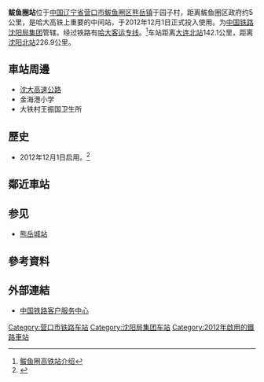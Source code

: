 {{expand|time=2014-04-02T03:20:09+00:00}}
{{distinguish|鲅鱼圈北站}}
{{Infobox China railway station
| 车站名称 = 鲅鱼圈站
| 图片 = 
| 图片介绍 = 
| 其他名称 = 
| 英文名称 = Bayuquan Railway Station
| 车站代码 = 53511
| 电报码 = BYT
| 拼音码 = BYQ
| 开通运营 = 2012年12月1日
| 坐标 = {{coord|40|11|10.19|N|122|05|24.85|E|region:CN_type:railwaystation|display=title,inline}}
| 车站位置 = [[辽宁省|辽宁省]][[营口市|营口市]][[鲅鱼圈区|鲅鱼圈区]][[熊岳镇|熊岳镇]]于园子村
| 归属 = [[中国铁路沈阳局集团|中国铁路沈阳局集团]]
| 线路 = [[哈大客运专线|哈大客运专线]]
| 车站等级 = [[二等站_(中国)|二等站]]
| 月台数目 = 2
| 站台面 = 
| 股道数目 = 
| 网站 = 
| tracks = 4
}}
'''鲅鱼圈站'''位于[[中国|中国]][[辽宁省|辽宁省]][[营口市|营口市]][[鲅鱼圈区|鲅鱼圈区]][[熊岳镇|熊岳镇]]于园子村，距离鲅鱼圈区政府约5公里，是哈大高铁上重要的中间站，于2012年12月1日正式投入使用。为[[中国铁路沈阳局集团|中国铁路沈阳局集团]]管辖。经过铁路有[[哈大客运专线|哈大客运专线]]。<ref>[http://search.huochepiao.com/huochezhan/jieshao/3756.htm 鲅鱼圈高铁站介绍]</ref>车站距离[[大连北站|大连北站]]142.1公里，距离[[沈阳北站|沈阳北站]]226.9公里。
==車站周邊==
* [[沈大高速公路|沈大高速公路]]
* 金海港小学
* 大铁村王振国卫生所

== 歷史 ==
* 2012年12月1日启用。<ref>{{Cite web|title=哈大高铁将于12月1日开通运营|url=http://news.sina.com.cn/c/2012-11-25/000025656156.shtml|access-date=2021-08-21|work=news.sina.com.cn}}</ref>
==鄰近車站==
{{start rail box|[[中華人民共和國鐵路運輸|中国铁路]]}}
{{s-inop|[[瓦房店西站|瓦房店西站]]|[[大连北站|大连北]]方向}}
{{s-line|[[哈大高速铁路|哈大高速铁路]]<br />← 71km 鲅鱼圈站 29km →}}
{{s-inop|[[盖州西站|盖州西站]]|[[哈尔滨西站|哈尔滨西]]方向}}
{{end box}}
== 参见 ==
* [[熊岳城站|熊岳城站]]
==參考資料==
{{reflist}}
==外部連結==
* [http://www.12306.cn/mormhweb/ 中国铁路客户服务中心]

{{哈大客运专线}}
[[Category:营口市铁路车站|Category:营口市铁路车站]]
[[Category:沈阳局集团车站|Category:沈阳局集团车站]]
[[Category:2012年啟用的鐵路車站|Category:2012年啟用的鐵路車站]]